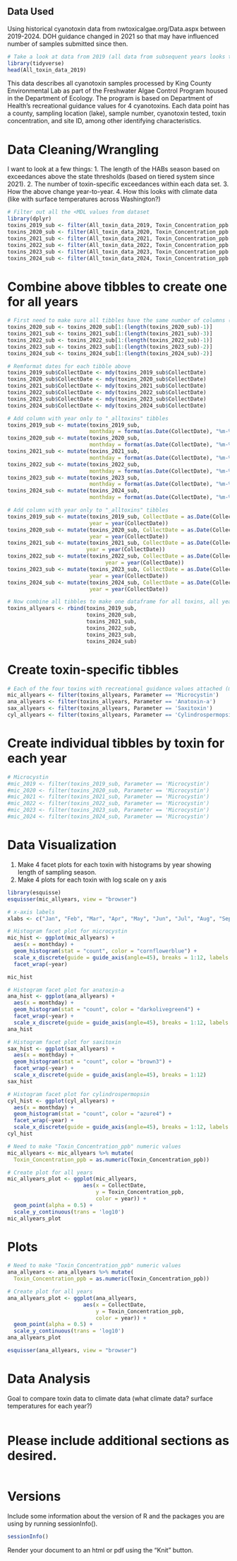 ## Data Used

Using historical cyanotoxin data from nwtoxicalgae.org/Data.aspx between 2019-2024. DOH guidance changed in 2021 so that may have influenced number of samples submitted since then. 

```r
# Take a look at data from 2019 (all data from subsequent years looks the same)
library(tidyverse)
head(All_toxin_data_2019)
```

This data describes all cyanotoxin samples processed by King County Environmental Lab as part of the Freshwater Algae Control Program housed in the Department of Ecology. The program is based on Department of Health's recreational guidance values for 4 cyanotoxins. Each data point has a county, sampling location (lake), sample number, cyanotoxin tested, toxin concentration, and site ID, among other identifying characteristics. 


# Data Cleaning/Wrangling

I want to look at a few things:
1. The length of the HABs season based on exceedances above the state thresholds (based on tiered system since 2021).
2. The number of toxin-specific exceedances within each data set.
3. How the above change year-to-year.
4. How this looks with climate data (like with surface temperatures across Washington?)

```r
# Filter out all the <MDL values from dataset
library(dplyr)
toxins_2019_sub <- filter(All_toxin_data_2019, Toxin_Concentration_ppb != '<MDL')
toxins_2020_sub <- filter(All_toxin_data_2020, Toxin_Concentration_ppb != '<MDL')
toxins_2021_sub <- filter(All_toxin_data_2021, Toxin_Concentration_ppb != '<MDL')
toxins_2022_sub <- filter(All_toxin_data_2022, Toxin_Concentration_ppb != '<MDL')
toxins_2023_sub <- filter(All_toxin_data_2023, Toxin_Concentration_ppb != '<MDL')
toxins_2024_sub <- filter(All_toxin_data_2024, Toxin_Concentration_ppb != '<MDL')
```

# Combine above tibbles to create one for all years
```r
# First need to make sure all tibbles have the same number of columns (13)
toxins_2020_sub <- toxins_2020_sub[1:(length(toxins_2020_sub)-1)]
toxins_2021_sub <- toxins_2021_sub[1:(length(toxins_2021_sub)-3)]
toxins_2022_sub <- toxins_2022_sub[1:(length(toxins_2022_sub)-1)]
toxins_2023_sub <- toxins_2023_sub[1:(length(toxins_2023_sub)-2)]
toxins_2024_sub <- toxins_2024_sub[1:(length(toxins_2024_sub)-2)]
```

```r
# Remformat dates for each tibble above
toxins_2019_sub$CollectDate <- mdy(toxins_2019_sub$CollectDate)
toxins_2020_sub$CollectDate <- mdy(toxins_2020_sub$CollectDate)
toxins_2021_sub$CollectDate <- mdy(toxins_2021_sub$CollectDate)
toxins_2022_sub$CollectDate <- mdy(toxins_2022_sub$CollectDate)
toxins_2023_sub$CollectDate <- mdy(toxins_2023_sub$CollectDate)
toxins_2024_sub$CollectDate <- mdy(toxins_2024_sub$CollectDate)
```

```r
# Add column with year only to "_alltoxins" tibbles
toxins_2019_sub <- mutate(toxins_2019_sub, 
                          monthday = format(as.Date(CollectDate), "%m-%d"))
toxins_2020_sub <- mutate(toxins_2020_sub, 
                          monthday = format(as.Date(CollectDate), "%m-%d"))
toxins_2021_sub <- mutate(toxins_2021_sub, 
                          monthday = format(as.Date(CollectDate), "%m-%d"))
toxins_2022_sub <- mutate(toxins_2022_sub, 
                          monthday = format(as.Date(CollectDate), "%m-%d"))
toxins_2023_sub <- mutate(toxins_2023_sub, 
                          monthday = format(as.Date(CollectDate), "%m-%d"))
toxins_2024_sub <- mutate(toxins_2024_sub, 
                          monthday = format(as.Date(CollectDate), "%m-%d"))
```

```r
# Add column with year only to "_alltoxins" tibbles
toxins_2019_sub <- mutate(toxins_2019_sub, CollectDate = as.Date(CollectDate), 
                          year = year(CollectDate))
toxins_2020_sub <- mutate(toxins_2020_sub, CollectDate = as.Date(CollectDate), 
                          year = year(CollectDate))
toxins_2021_sub <- mutate(toxins_2021_sub, CollectDate = as.Date(CollectDate), 
                         year = year(CollectDate))
toxins_2022_sub <- mutate(toxins_2022_sub, CollectDate = as.Date(CollectDate), 
                               year = year(CollectDate))
toxins_2023_sub <- mutate(toxins_2023_sub, CollectDate = as.Date(CollectDate), 
                          year = year(CollectDate))
toxins_2024_sub <- mutate(toxins_2024_sub, CollectDate = as.Date(CollectDate), 
                          year = year(CollectDate))
```

```r
# Now combine all tibbles to make one dataframe for all toxins, all years
toxins_allyears <- rbind(toxins_2019_sub, 
                         toxins_2020_sub, 
                         toxins_2021_sub,
                         toxins_2022_sub,
                         toxins_2023_sub,
                         toxins_2024_sub)
```

# Create toxin-specific tibbles
```r
# Each of the four toxins with recreational guidance values attached (microcystin, anatoxin-a, saxitoxin, and cylindrospermopsin) for all years
mic_allyears <- filter(toxins_allyears, Parameter == 'Microcystin')
ana_allyears <- filter(toxins_allyears, Parameter == 'Anatoxin-a')
sax_allyears <- filter(toxins_allyears, Parameter == 'Saxitoxin')
cyl_allyears <- filter(toxins_allyears, Parameter == 'Cylindrospermopsin')
```

# Create individual tibbles by toxin for each year
```r
# Microcystin
#mic_2019 <- filter(toxins_2019_sub, Parameter == 'Microcystin')
#mic_2020 <- filter(toxins_2020_sub, Parameter == 'Microcystin')
#mic_2021 <- filter(toxins_2021_sub, Parameter == 'Microcystin')
#mic_2022 <- filter(toxins_2022_sub, Parameter == 'Microcystin')
#mic_2023 <- filter(toxins_2023_sub, Parameter == 'Microcystin')
#mic_2024 <- filter(toxins_2024_sub, Parameter == 'Microcystin')
```

# Data Visualization
1. Make 4 facet plots for each toxin with histograms by year showing length of sampling season.
2. Make 4 plots for each toxin with log scale on y axis

```r
library(esquisse)
esquisser(mic_allyears, view = "browser")
```

```r
# x-axis labels
xlabs <- c("Jan", "Feb", "Mar", "Apr", "May", "Jun", "Jul", "Aug", "Sep", "Oct", "Nov", "Dec")

# Histogram facet plot for microcystin
mic_hist <- ggplot(mic_allyears) +
  aes(x = monthday) +
  geom_histogram(stat = "count", color = "cornflowerblue") +
  scale_x_discrete(guide = guide_axis(angle=45), breaks = 1:12, labels = xlabs) +
  facet_wrap(~year)

mic_hist
```
```r
# Histogram facet plot for anatoxin-a
ana_hist <- ggplot(ana_allyears) +
  aes(x = monthday) +
  geom_histogram(stat = "count", color = "darkolivegreen4") +
  facet_wrap(~year) +
  scale_x_discrete(guide = guide_axis(angle=45), breaks = 1:12, labels = 1:12)
ana_hist
```
```r
# Histogram facet plot for saxitoxin
sax_hist <- ggplot(sax_allyears) +
  aes(x = monthday) +
  geom_histogram(stat = "count", color = "brown3") +
  facet_wrap(~year) +
  scale_x_discrete(guide = guide_axis(angle=45), breaks = 1:12)
sax_hist

# Histogram facet plot for cylindrospermopsin 
cyl_hist <- ggplot(cyl_allyears) +
  aes(x = monthday) +
  geom_histogram(stat = "count", color = "azure4") +
  facet_wrap(~year) +
  scale_x_discrete(guide = guide_axis(angle=45), breaks = 1:12, labels = 1:12)
cyl_hist
```

```r
# Need to make "Toxin_Concentration_ppb" numeric values
mic_allyears <- mic_allyears %>% mutate(
  Toxin_Concentration_ppb = as.numeric(Toxin_Concentration_ppb))

# Create plot for all years 
mic_allyears_plot <- ggplot(mic_allyears, 
                        aes(x = CollectDate, 
                            y = Toxin_Concentration_ppb, 
                            color = year)) +
  geom_point(alpha = 0.5) +
  scale_y_continuous(trans = 'log10')
mic_allyears_plot
```

# Plots
```r
# Need to make "Toxin_Concentration_ppb" numeric values
ana_allyears <- ana_allyears %>% mutate(
  Toxin_Concentration_ppb = as.numeric(Toxin_Concentration_ppb))

# Create plot for all years 
ana_allyears_plot <- ggplot(ana_allyears, 
                        aes(x = CollectDate, 
                            y = Toxin_Concentration_ppb, 
                            color = year)) +
  geom_point(alpha = 0.5) +
  scale_y_continuous(trans = 'log10')
ana_allyears_plot
```
```r
esquisser(ana_allyears, view = "browser")
```

# Data Analysis

Goal to compare toxin data to climate data (what climate data? surface temperatures for each year?)

```r

```


# Please include additional sections as desired.

```r

```


# Versions

Include some information about the version of R and the packages you are using by running sessionInfo().

```r
sessionInfo()
```

Render your document to an html or pdf using the "Knit" button.
